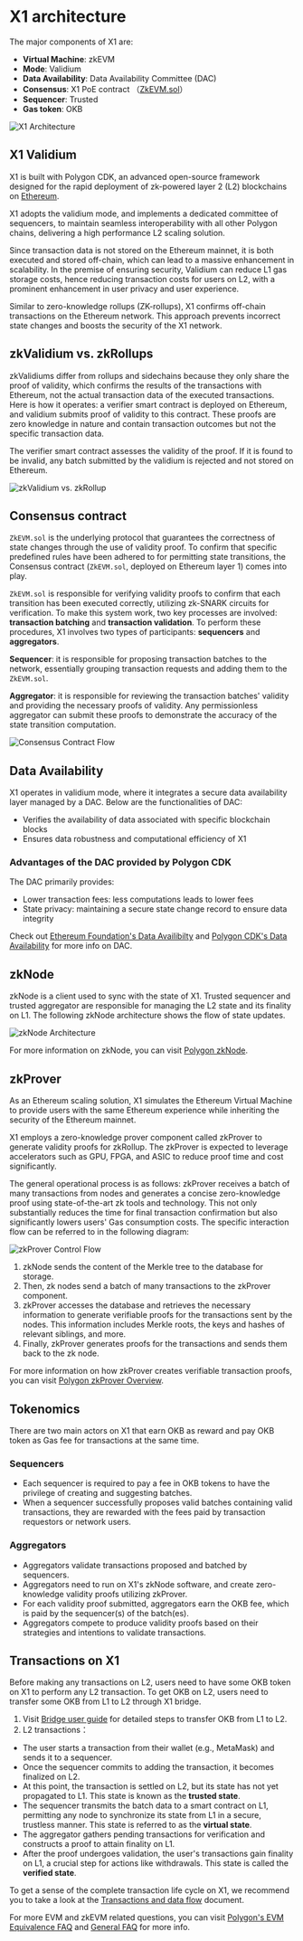 # X1 architecture
The major components of X1 are:
- **Virtual Machine**: zkEVM
- **Mode**: Validium
- **Data Availability**: Data Availability Committee (DAC)
- **Consensus**: X1 PoE contract （[ZkEVM.sol](https://github.com/okx/x1-contracts/blob/release/v0.1.0/contracts/PolygonZkEVM.sol "ZkEVM.sol")）
- **Sequencer**: Trusted
- **Gas token**: OKB

![X1 Architecture](./img/x1-architecture.png)

## X1 Validium
X1 is built with Polygon CDK, an advanced open-source framework designed for the rapid deployment of zk-powered layer 2 (L2) blockchains on [Ethereum](https://ethereum.org/en/ "Ethereum"). 

X1 adopts the validium mode, and implements a dedicated committee of sequencers, to maintain seamless interoperability with all other Polygon chains, delivering a high performance L2 scaling solution.

Since transaction data is not stored on the Ethereum mainnet, it is both executed and stored off-chain, which can lead to a massive enhancement in scalability. In the premise of ensuring security, Validium can reduce L1 gas storage costs, hence reducing transaction costs for users on L2, with a prominent enhancement in user privacy and user experience.

Similar to zero-knowledge rollups (ZK-rollups), X1 confirms off-chain transactions on the Ethereum network. This approach prevents incorrect state changes and boosts the security of the X1 network.

## zkValidium vs. zkRollups
zkValidiums differ from rollups and sidechains because they only share the proof of validity, which confirms the results of the transactions with Ethereum, not the actual transaction data of the executed transactions.
Here is how it operates: a verifier smart contract is deployed on Ethereum, and validium submits proof of validity to this contract. These proofs are zero knowledge in nature and contain transaction outcomes but not the specific transaction data.

The verifier smart contract assesses the validity of the proof. If it is found to be invalid, any batch submitted by the validium is rejected and not stored on Ethereum.

![zkValidium vs. zkRollup](./img/zkvalidium-vs-zkrollup.png)

## Consensus contract
`ZkEVM.sol` is the underlying protocol that guarantees the correctness of state changes through the use of validity proof. To confirm that specific predefined rules have been adhered to for permitting state transitions, the Consensus contract (`ZkEVM.sol`, deployed on Ethereum layer 1) comes into play.

`ZkEVM.sol` is responsible for verifying validity proofs to confirm that each transition has been executed correctly, utilizing zk-SNARK circuits for verification. To make this system work, two key processes are involved: **transaction batching** and **transaction validation**.
To perform these procedures, X1 involves two types of participants: **sequencers** and **aggregators**.

**Sequencer**: it is responsible for proposing transaction batches to the network, essentially grouping transaction requests and adding them to the `ZkEVM.sol`.

**Aggregator**: it is responsible for reviewing the transaction batches' validity and providing the necessary proofs of validity. Any permissionless aggregator can submit these proofs to demonstrate the accuracy of the state transition computation.

![Consensus Contract Flow](./img/consensus-contract-flow.png)

## Data Availability
X1 operates in validium mode, where it integrates a secure data availability layer managed by a DAC. Below are the functionalities of DAC:
- Verifies the availability of data associated with specific blockchain blocks
- Ensures data robustness and computational efficiency of X1

### Advantages of the DAC provided by Polygon CDK
The DAC primarily provides:
- Lower transaction fees: less computations leads to lower fees
- State privacy: maintaining a secure state change record to ensure data integrity

<Tip title="Note">Check out [Ethereum Foundation's Data Availibilty](https://ethereum.org/en/developers/docs/data-availability/ "Ethereum Foundation's Data Availibilty") and [Polygon CDK's Data Availability](https://ethereum.org/en/developers/docs/data-availability/ "Polygon CDK's Data Availability") for more info on DAC.</Tip>

## zkNode
zkNode is a client used to sync with the state of X1. Trusted sequencer and trusted aggregator are responsible for managing the L2 state and its finality on L1. The following zkNode architecture shows the flow of state updates.

![zkNode Architecture](./img/zknode-architecture.png)

<Tip title="Note">For more information on zkNode, you can visit [Polygon zkNode](https://wiki.polygon.technology/docs/zkevm/zknode/zknode-overview/ "Polygon zkNode").</Tip>

## zkProver
As an Ethereum scaling solution, X1 simulates the Ethereum Virtual Machine to provide users with the same Ethereum experience while inheriting the security of the Ethereum mainnet.

X1 employs a zero-knowledge prover component called zkProver to generate validity proofs for zkRollup. The zkProver is expected to leverage accelerators such as GPU, FPGA, and ASIC to reduce proof time and cost significantly.

The general operational process is as follows: zkProver receives a batch of many transactions from nodes and generates a concise zero-knowledge proof using state-of-the-art zk tools and technology. This not only substantially reduces the time for final transaction confirmation but also significantly lowers users' Gas consumption costs. The specific interaction flow can be referred to in the following diagram:

![zkProver Control Flow](./img/zkprover-control-flow.png)
1. zkNode sends the content of the Merkle tree to the database for storage.
2. Then, zk nodes send a batch of many transactions to the zkProver component.
3. zkProver accesses the database and retrieves the necessary information to generate verifiable proofs for the transactions sent by the nodes. This information includes Merkle roots, the keys and hashes of relevant siblings, and more.
4. Finally, zkProver generates proofs for the transactions and sends them back to the zk node.

<Tip title="Note">For more information on how zkProver creates verifiable transaction proofs, you can visit [Polygon zkProver Overview](https://wiki.polygon.technology/docs/zkevm/zkProver/overview/ "Polygon zkProver Overview").</Tip>

## Tokenomics
There are two main actors on X1 that earn OKB as reward and pay OKB token as Gas fee for transactions at the same time.
### Sequencers
- Each sequencer is required to pay a fee in OKB tokens to have the privilege of creating and suggesting batches.
- When a sequencer successfully proposes valid batches containing valid transactions, they are rewarded with the fees paid by transaction requestors or network users.

### Aggregators
- Aggregators validate transactions proposed and batched by sequencers.
- Aggregators need to run on X1's zkNode software, and create zero-knowledge validity proofs utilizing zkProver.
- For each validity proof submitted, aggregators earn the OKB fee, which is paid by the sequencer(s) of the batch(es).
- Aggregators compete to produce validity proofs based on their strategies and intentions to validate transactions.

## Transactions on X1
Before making any transactions on L2, users need to have some OKB token on X1 to perform any L2 transaction. To get OKB on L2, users need to transfer some OKB from L1 to L2 through X1 bridge.
1. Visit [Bridge user guide](/getting-started/user-guide/bridge "Bridge user guide") for detailed steps to transfer OKB from L1 to L2.
2. L2 transactions：
  - The user starts a transaction from their wallet (e.g., MetaMask) and sends it to a sequencer.
  - Once the sequencer commits to adding the transaction, it becomes finalized on L2.
  - At this point, the transaction is settled on L2, but its state has not yet propagated to L1. This state is known as the **trusted state**.
  - The sequencer transmits the batch data to a smart contract on L1, permitting any node to synchronize its state from L1 in a secure, trustless manner. This state is referred to as the **virtual state**.
  - The aggregator gathers pending transactions for verification and constructs a proof to attain finality on L1.
  - After the proof undergoes validation, the user's transactions gain finality on L1, a crucial step for actions like withdrawals. This state is called the **verified state**.
  
To get a sense of the complete transaction life cycle on X1, we recommend you to take a look at the [Transactions and data flow](/developer/learn-more/x1-protocol/transactions-n-data-flow "Transactions and data flow") document.

<Tip title="Note">For more EVM and zkEVM related questions, you can visit [Polygon's EVM Equivalence FAQ](https://wiki.polygon.technology/docs/zkevm/faq/zkevm-eth-faq/ "Polygon's EVM Equivalence FAQ") and [General FAQ](https://wiki.polygon.technology/docs/zkevm/faq/zkevm-general-faq/ "General FAQ") for more info.</Tip>